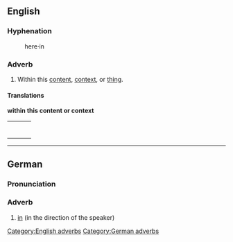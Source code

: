 ==English==

===Hyphenation===

:here&middot;in

===Adverb===

# Within this [[content]], [[context]], or [[thing]].

====Translations====

'''within this content or context'''
{| border=0  width=100%
|-
|bgcolor="#FFFFE0" valign=top width=48%|
{|

|}
| width=1% |
|bgcolor="#FFFFE0" valign=top width=48%|
{|

|}
|}

[[Category:English adverbs]]
----
==German==
===Pronunciation===
{{IPA|[hɛˈʁain]}}
===Adverb===
#[[in]] (in the direction of the speaker)

[[Category:German adverbs]]